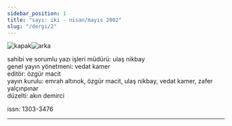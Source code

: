 ```yaml
---
sidebar_position: 1
title: "sayı: iki - nisan/mayıs 2002"
slug: "/dergi/2"
---
```


![kapak](/img/ky02_00a_zaferyalcinpinar.jpg)![arka](/img/ky02_00b_zaferyalcinpinar.jpg)

sahibi ve sorumlu yazı işleri müdürü: ulaş nikbay  
genel yayın yönetmeni: vedat kamer  
editör: özgür macit  
yayın kurulu: emrah altınok, özgür macit, ulaş nikbay, vedat kamer, zafer yalçınpınar  
düzelti: akın demirci  

issn: 1303-3476

---

<DocCardList />

